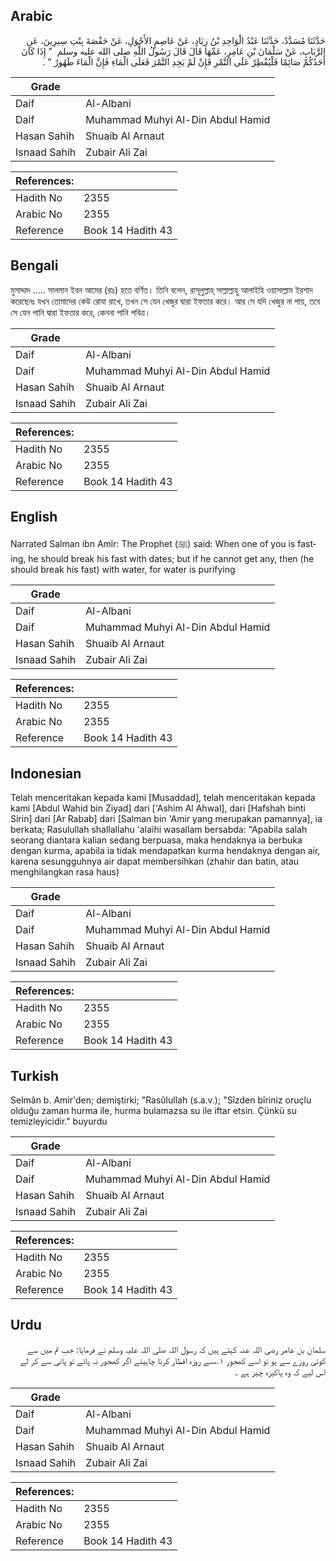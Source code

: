 ## Arabic


<div dir="rtl" lang="ar" style={{fontSize:'larger',backgroundColor:'#f8f9fa',padding:20}}>
حَدَّثَنَا مُسَدَّدٌ، حَدَّثَنَا عَبْدُ الْوَاحِدِ بْنُ زِيَادٍ، عَنْ عَاصِمٍ الأَحْوَلِ، عَنْ حَفْصَةَ بِنْتِ سِيرِينَ، عَنِ الرَّبَابِ، عَنْ سَلْمَانَ بْنِ عَامِرٍ، عَمِّهَا قَالَ قَالَ رَسُولُ اللَّهِ صلى الله عليه وسلم ‏ "‏ إِذَا كَانَ أَحَدُكُمْ صَائِمًا فَلْيُفْطِرْ عَلَى التَّمْرِ فَإِنْ لَمْ يَجِدِ التَّمْرَ فَعَلَى الْمَاءِ فَإِنَّ الْمَاءَ طَهُورٌ ‏"‏ ‏.‏
</div>
<div style={{backgroundColor:'#f8f9fa',padding:20, marginBottom: 10}}><table> <thead> <tr> <th>Grade</th> <th></th> </tr> </thead> <tbody> <tr><td>Daif</td><td>Al-Albani</td></tr><tr><td>Daif</td><td>Muhammad Muhyi Al-Din Abdul Hamid</td></tr><tr><td>Hasan Sahih</td><td>Shuaib Al Arnaut</td></tr><tr><td>Isnaad Sahih</td><td>Zubair Ali Zai</td></tr></tbody></table><table> <thead> <tr> <th>References:</th> <th></th> </tr> </thead> <tbody><tr><td>Hadith No</td><td>2355</td></tr><tr><td>Arabic No</td><td>2355</td></tr><tr><td>Reference</td><td>Book 14 Hadith 43</td></tr></tbody></table></div>

## Bengali


<div dir="ltr" lang="bn" style={{fontSize:'larger',backgroundColor:'#f8f9fa',padding:20}}>
মুসাদ্দাদ ..... সালমান ইবন আমের (রাঃ) হতে বর্ণিত। তিনি বলেন, রাসূলুল্লাহ্ সাল্লাল্লাহু আলাইহি ওয়াসাল্লাম ইরশাদ করেছেনঃ যখন তোমাদের কেউ রোযা রাখে, তখন সে যেন খেজুর দ্বারা ইফতার করে। আর সে যদি খেজুর না পায়, তবে সে যেন পানি দ্বারা ইফতার করে, কেননা পানি পবিত্র।
</div>
<div style={{backgroundColor:'#f8f9fa',padding:20, marginBottom: 10}}><table> <thead> <tr> <th>Grade</th> <th></th> </tr> </thead> <tbody> <tr><td>Daif</td><td>Al-Albani</td></tr><tr><td>Daif</td><td>Muhammad Muhyi Al-Din Abdul Hamid</td></tr><tr><td>Hasan Sahih</td><td>Shuaib Al Arnaut</td></tr><tr><td>Isnaad Sahih</td><td>Zubair Ali Zai</td></tr></tbody></table><table> <thead> <tr> <th>References:</th> <th></th> </tr> </thead> <tbody><tr><td>Hadith No</td><td>2355</td></tr><tr><td>Arabic No</td><td>2355</td></tr><tr><td>Reference</td><td>Book 14 Hadith 43</td></tr></tbody></table></div>

## English


<div dir="ltr" lang="en" style={{fontSize:'larger',backgroundColor:'#f8f9fa',padding:20}}>
Narrated Salman ibn Amir: The Prophet (ﷺ) said: When one of you is fasting, he should break his fast with dates; but if he cannot get any, then (he should break his fast) with water, for water is purifying
</div>
<div style={{backgroundColor:'#f8f9fa',padding:20, marginBottom: 10}}><table> <thead> <tr> <th>Grade</th> <th></th> </tr> </thead> <tbody> <tr><td>Daif</td><td>Al-Albani</td></tr><tr><td>Daif</td><td>Muhammad Muhyi Al-Din Abdul Hamid</td></tr><tr><td>Hasan Sahih</td><td>Shuaib Al Arnaut</td></tr><tr><td>Isnaad Sahih</td><td>Zubair Ali Zai</td></tr></tbody></table><table> <thead> <tr> <th>References:</th> <th></th> </tr> </thead> <tbody><tr><td>Hadith No</td><td>2355</td></tr><tr><td>Arabic No</td><td>2355</td></tr><tr><td>Reference</td><td>Book 14 Hadith 43</td></tr></tbody></table></div>

## Indonesian


<div dir="ltr" lang="id" style={{fontSize:'larger',backgroundColor:'#f8f9fa',padding:20}}>
Telah menceritakan kepada kami [Musaddad], telah menceritakan kepada kami [Abdul Wahid bin Ziyad] dari ['Ashim Al Ahwal], dari [Hafshah binti Sirin] dari [Ar Rabab] dari [Salman bin 'Amir yang merupakan pamannya], ia berkata; Rasulullah shallallahu 'alaihi wasallam bersabda: "Apabila salah seorang diantara kalian sedang berpuasa, maka hendaknya ia berbuka dengan kurma, apabila ia tidak mendapatkan kurma hendaknya dengan air, karena sesungguhnya air dapat membersihkan (zhahir dan batin, atau menghilangkan rasa haus)
</div>
<div style={{backgroundColor:'#f8f9fa',padding:20, marginBottom: 10}}><table> <thead> <tr> <th>Grade</th> <th></th> </tr> </thead> <tbody> <tr><td>Daif</td><td>Al-Albani</td></tr><tr><td>Daif</td><td>Muhammad Muhyi Al-Din Abdul Hamid</td></tr><tr><td>Hasan Sahih</td><td>Shuaib Al Arnaut</td></tr><tr><td>Isnaad Sahih</td><td>Zubair Ali Zai</td></tr></tbody></table><table> <thead> <tr> <th>References:</th> <th></th> </tr> </thead> <tbody><tr><td>Hadith No</td><td>2355</td></tr><tr><td>Arabic No</td><td>2355</td></tr><tr><td>Reference</td><td>Book 14 Hadith 43</td></tr></tbody></table></div>

## Turkish


<div dir="ltr" lang="tr" style={{fontSize:'larger',backgroundColor:'#f8f9fa',padding:20}}>
Selmân b. Amir'den; demiştirki; "Rasûlullah (s.a.v.); "Sîzden bîriniz oruçlu olduğu zaman hurma ile, hurma bulamazsa su ile iftar etsin. Çünkü su temizleyicidir." buyurdu
</div>
<div style={{backgroundColor:'#f8f9fa',padding:20, marginBottom: 10}}><table> <thead> <tr> <th>Grade</th> <th></th> </tr> </thead> <tbody> <tr><td>Daif</td><td>Al-Albani</td></tr><tr><td>Daif</td><td>Muhammad Muhyi Al-Din Abdul Hamid</td></tr><tr><td>Hasan Sahih</td><td>Shuaib Al Arnaut</td></tr><tr><td>Isnaad Sahih</td><td>Zubair Ali Zai</td></tr></tbody></table><table> <thead> <tr> <th>References:</th> <th></th> </tr> </thead> <tbody><tr><td>Hadith No</td><td>2355</td></tr><tr><td>Arabic No</td><td>2355</td></tr><tr><td>Reference</td><td>Book 14 Hadith 43</td></tr></tbody></table></div>

## Urdu


<div dir="rtl" lang="ur" style={{fontSize:'larger',backgroundColor:'#f8f9fa',padding:20}}>
سلمان بن عامر رضی اللہ عنہ کہتے ہیں کہ رسول اللہ صلی اللہ علیہ وسلم نے فرمایا: جب تم میں سے کوئی روزے سے ہو تو اسے کھجور ۱؎سے روزہ افطار کرنا چاہیئے اگر کھجور نہ پائے تو پانی سے کر لے اس لیے کہ وہ پاکیزہ چیز ہے ۔
</div>
<div style={{backgroundColor:'#f8f9fa',padding:20, marginBottom: 10}}><table> <thead> <tr> <th>Grade</th> <th></th> </tr> </thead> <tbody> <tr><td>Daif</td><td>Al-Albani</td></tr><tr><td>Daif</td><td>Muhammad Muhyi Al-Din Abdul Hamid</td></tr><tr><td>Hasan Sahih</td><td>Shuaib Al Arnaut</td></tr><tr><td>Isnaad Sahih</td><td>Zubair Ali Zai</td></tr></tbody></table><table> <thead> <tr> <th>References:</th> <th></th> </tr> </thead> <tbody><tr><td>Hadith No</td><td>2355</td></tr><tr><td>Arabic No</td><td>2355</td></tr><tr><td>Reference</td><td>Book 14 Hadith 43</td></tr></tbody></table></div>